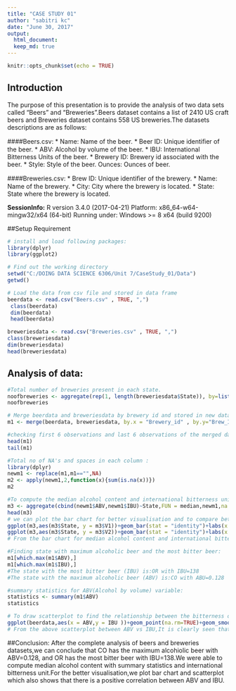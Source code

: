 ```yaml
---
title: "CASE STUDY 01"
author: "sabitri kc"
date: "June 30, 2017"
output: 
  html_document:
  keep_md: true
---
```


```r
knitr::opts_chunk$set(echo = TRUE)
```
## Introduction
The purpose of this presentation is to provide the analysis of two data sets called "Beers" and "Breweries".Beers dataset contains a list of 2410 US craft beers and Breweries dataset contains 558 US breweries.The datasets descriptions are as follows:

####Beers.csv:
* Name: Name of the beer. 
* Beer ID: Unique identiﬁer of the beer. 
* ABV: Alcohol by volume of the beer. 
* IBU: International Bitterness Units of the beer. 
* Brewery ID: Brewery id associated with the beer. 
* Style: Style of the beer. Ounces: Ounces of beer.

####Breweries.csv: 
* Brew ID: Unique identiﬁer of the brewery.
* Name: Name of the brewery. 
* City: City where the brewery is located. 
* State: State where the brewery is located.

**SessionInfo:**
R version 3.4.0 (2017-04-21)
Platform: x86_64-w64-mingw32/x64 (64-bit)
Running under: Windows >= 8 x64 (build 9200)

##Setup Requirement
```r
# install and load following packages:
library(dplyr)
library(ggplot2)

```
```r
# Find out the working directory
setwd("C:/DOING DATA SCIENCE 6306/Unit 7/CaseStudy_01/Data")
getwd()

# Load the data from csv file and stored in data frame
beerdata <- read.csv("Beers.csv" , TRUE, ",")
 class(beerdata)
 dim(beerdata)
 head(beerdata)

breweriesdata <- read.csv("Breweries.csv" , TRUE, ",")
class(breweriesdata)
dim(breweriesdata)
head(breweriesdata)
```
## Analysis of data:
```r
#Total number of breweries present in each state.
noofbreweries <- aggregate(rep(1, length(breweriesdata$State)), by=list(breweriesdata$State), sum )
noofbreweries
```
```r
# Merge beerdata and breweriesdata by brewery id and stored in new data frame called m1 :
m1 <- merge(beerdata, breweriesdata, by.x = "Brewery_id" , by.y="Brew_ID")

#checking first 6 observations and last 6 observations of the merged data frame m1 :
head(m1)
tail(m1)
```
```r
#Total no of NA's and spaces in each column :
library(dplyr)
newm1 <- replace(m1,m1=="",NA)
m2 <- apply(newm1,2,function(x){sum(is.na(x))})
m2
```
```r
#To compute the median alcohol content and international bitterness unit for each state :
m3 <- aggregate(cbind(newm1$ABV,newm1$IBU)~State,FUN = median,newm1,na.rm=TRUE)
head(m3)
# we can plot the bar chart for better visualisation and to compare between alcohol content and international bitterness unit for each state:
ggplot(m3,aes(m3$State, y = m3$V1))+geom_bar(stat = "identity")+labs(x = "State" , y = "ABV") + ggtitle("ABV median per State")
ggplot(m3,aes(m3$State, y = m3$V2))+geom_bar(stat = "identity")+labs(x = "State" , y = "IBU") + ggtitle("IBU median per State")
# From the bar chart for median alcohol content and international bitterness unit by states indicates that most of the states are above 0.05 range and states with more alcohol content have more international bitterness unit of beer.
```


```r
#Finding state with maximum alcoholic beer and the most bitter beer:
m1[which.max(m1$ABV),]
m1[which.max(m1$IBU),]
#The state with the most bitter beer (IBU) is:OR with IBU=138
#The state with the maximum alcoholic beer (ABV) is:CO with ABU=0.128
```
```r
#summary statistics for ABV(Alcohol by volume) variable:
statistics <- summary(m1$ABV)
statistics
```
```r
# To draw scatterplot to find the relationship between the bitterness of the beer and its alcoholic content:
ggplot(beerdata,aes(x = ABV,y = IBU ))+geom_point(na.rm=TRUE)+geom_smooth(method=lm,se=FALSE, na.rm=TRUE)
# From the above scatterplot between ABV vs IBU,It is clearly seen that the if the alcohol content is increased the bitterness of beer also increased.so ABV and IBU have positive correlation even though there are some outliers in the data.
```

##Conclusion:
After the complete analysis of beers and breweries datasets,we can conclude that CO has the maximum alcohiolic beer with ABV=0.128, and OR has the most bitter beer with IBU=138.We were able to compute median alcohol content with summary statistics and international bitterness unit.For the better visualisation,we plot bar chart and scatterplot which also shows that there is a positive correlation between ABV and IBU.
